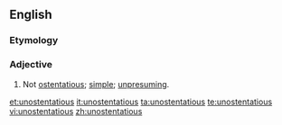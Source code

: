==English==

===Etymology===
{{prefix|un|ostentatious|lang=en}}

===Adjective===
{{en-adj}}

# Not [[ostentatious]]; [[simple]]; [[unpresuming]].

[[et:unostentatious]]
[[it:unostentatious]]
[[ta:unostentatious]]
[[te:unostentatious]]
[[vi:unostentatious]]
[[zh:unostentatious]]